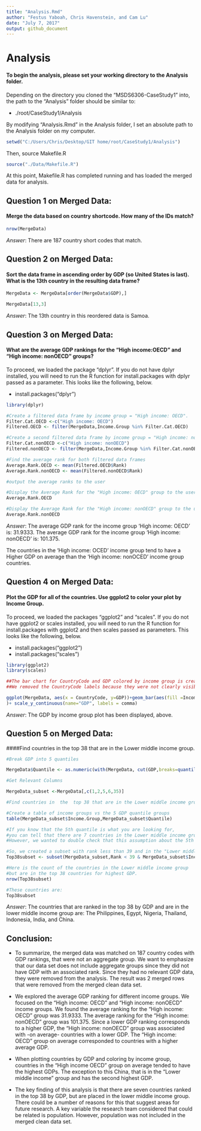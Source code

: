 ```yaml
---
title: "Analysis.Rmd"
author: "Festus Yaboah, Chris Havenstein, and Cam Lu"
date: "July 7, 2017"
output: github_document
---
```


# Analysis 

#### To begin the analysis, please set your working directory to the Analysis folder.


Depending on the directory you cloned the "MSDS6306-CaseStudy1" into, the path to the "Analysis" folder should be similar to:

* ./root/CaseStudy1/Analysis

By modifying "Analysis.Rmd" in the Analysis folder, I set an absolute path to the Analysis folder on my computer.


```r
setwd("C:/Users/Chris/Desktop/GIT home/root/CaseStudy1/Analysis")
```


Then, source Makefile.R

```r
source("./Data/Makefile.R")

```
At this point, Makefile.R has completed running and has loaded the merged data for analysis.


## Question 1 on Merged Data: 

#### Merge the data based on country shortcode. How many of the IDs match?

```r
nrow(MergeData)
```
*Answer*: There are 187 country short codes that match.



## Question 2 on Merged Data:

#### Sort the data frame in ascending order by GDP (so United States is last). What is the 13th country in the resulting data frame?

```r
MergeData <- MergeData[order(MergeData$GDP),]

MergeData[13,3]
```
*Answer*: The 13th country in this reordered data is Samoa.



## Question 3 on Merged Data:

#### What are the average GDP rankings for the "High income:OECD" and "High income: nonOECD" groups?

To proceed, we loaded the package "dplyr". If you do not have dplyr installed, you will need to run the R function for install.packages with dplyr passed as a parameter. This looks like the following, below.

* install.packages("dplyr") 

```r

library(dplyr)
```


```r

#Create a filtered data frame by income group = "High income: OECD".
Filter.Cat.OECD <-c("High income: OECD")
Filtered.OECD <- filter(MergeData,Income.Group %in% Filter.Cat.OECD)

#Create a second filtered data frame by income group = "High income: nonOECD".
Filter.Cat.nonOECD <-c("High income: nonOECD")
Filtered.nonOECD <- filter(MergeData,Income.Group %in% Filter.Cat.nonOECD)

#Find the average rank for both filtered data frames
Average.Rank.OECD <- mean(Filtered.OECD$Rank)
Average.Rank.nonOECD <- mean(Filtered.nonOECD$Rank)

#output the average ranks to the user

#Display the Average Rank for the "High income: OECD" group to the user.
Average.Rank.OECD

#Display the Average Rank for the "High income: nonOECD" group to the user.
Average.Rank.nonOECD

```
*Answer*: The average GDP rank for the income group 'High income: OECD' is: 31.9333. The average GDP rank for the income group 'High income: nonOECD' is: 101.375.

The countries in the 'High income: OCED' income group tend to have a Higher GDP on average than the 'High income: nonOCED' income group countries.


## Question 4 on Merged Data:

#### Plot the GDP for all of the countries. Use ggplot2 to color your plot by Income Group.

 To proceed, we loaded the packages "ggplot2" and "scales". If you do not have ggplot2 or scales installed, you will need to run the R function for install.packages with ggplot2 and then scales passed as parameters. This looks like the following, below.

* install.packages("ggplot2") 
* install.packages("scales")
```r

library(ggplot2)
library(scales)
```


```r

##The bar chart for CountryCode and GDP colored by income group is created, below.
##We removed the CountryCode labels because they were not clearly visible.

ggplot(MergeData, aes(x = CountryCode, y=GDP))+geom_bar(aes(fill =Income.Group), stat="identity")+ theme(axis.text.x=element_blank(),axis.ticks.x=element_blank(),legend.position="right",legend.text=element_text(size=8)
)+ scale_y_continuous(name="GDP", labels = comma)

```



*Answer*: The GDP by income group plot has been displayed, above.


## Question 5 on Merged Data:

####Find countries in the top 38 that are in the Lower middle income group.

```r
#Break GDP into 5 quantiles

MergeData$Quantile <- as.numeric(with(MergeData, cut(GDP,breaks=quantile(GDP, probs=seq(0,1, by=0.2), na.rm=TRUE), include.lowest=TRUE)))

#Get Relevant Columns

MergeData_subset <-MergeData[,c(1,2,5,6,35)]

#Find countries in  the  top 38 that are in the Lower middle income group.

#Create a table of income groups vs the 5 GDP quantile groups
table(MergeData_subset$Income.Group,MergeData_subset$Quantile)

#If you know that the 5th quantile is what you are looking for,
#you can tell that there are 7 countries in the Lower middle income group. 
#However, we wanted to double check that this assumption about the 5th quartile is correct.

#So, we created a subset with rank less than 39 and in the "Lower middle income" group.
Top38subset <- subset(MergeData_subset,Rank < 39 & MergeData_subset$Income.Group=="Lower middle income")

#Here is the count of the countries in the Lower middle income group 
#but are in the top 38 countries for highest GDP.
nrow(Top38subset)

#These countries are:
Top38subset
```
*Answer*: The countries that are ranked in the top 38 by GDP and are in the lower middle income group are: The Philippines, Egypt, Nigeria, Thailand, Indonesia, India, and China.



## Conclusion:

* To summarize, the merged data was matched on 187 country codes with GDP rankings, that were not an aggregate group. We want to emphasize that our data set does not include aggregate groups since they did not have GDP with an associated rank. Since they had no relevant GDP data, they were removed from the analysis. The result was 2 merged rows that were removed from the merged clean data set.

* We explored the average GDP ranking for different income groups. We focused on the "High income: OECD" and "High income: nonOECD" income groups. We found the average ranking for the "High income: OECD" group was 31.9333. The average ranking for the "High income: nonOECD" group was 101.375. Since a lower GDP ranking corresponds to a higher GDP, the "High income: nonOECD" group was associated with -on average- countries with a lower GDP. The "High income: OECD" group on average corresponded to countries with a higher average GDP.

* When plotting countries by GDP and coloring by income group, countries in the "High income OECD" group on average tended to have the highest GDPs. The exception to this China, that is in the "Lower middle income" group and has the second highest GDP.

* The key finding of this analysis is that there are seven countries ranked in the top 38 by GDP, but are placed in the lower middle income group. There could be a number of reasons for this that suggest areas for future research. A key variable the research team considered that could be related is population. However, population was not included in the merged clean data set.





